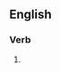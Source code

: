 ==English==

===Verb===
{{head|en|verb form}}

# {{present participle of|instrument|lang=en|nocat=1}}